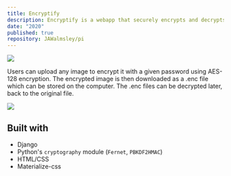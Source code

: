 ```yaml
---
title: Encryptify
description: Encryptify is a webapp that securely encrypts and decrypts images.
date: "2020"
published: true
repository: JAWalmsley/pi
---
```


![](/images/ENC_home.png)

Users can upload any image to encrypt it with a given password using AES-128 encryption. The encrypted image is then downloaded as a .enc file which can be stored on the computer. The .enc files can be decrypted later, back to the original file.

![](/images/ENC_encrypt.png)


## Built with
* Django
* Python's `cryptography` module (`Fernet`, `PBKDF2HMAC`)
* HTML/CSS
* Materialize-css
